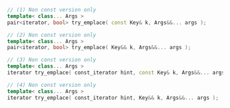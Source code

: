 ```cpp
// (1) Non const version only
template< class... Args >
pair<iterator, bool> try_emplace( const Key& k, Args&&... args );

// (2) Non const version only
template< class... Args >
pair<iterator, bool> try_emplace( Key&& k, Args&&... args );

// (3) Non const version only
template< class... Args >
iterator try_emplace( const_iterator hint, const Key& k, Args&&... args );

// (4) Non const version only
template< class... Args >
iterator try_emplace( const_iterator hint, Key&& k, Args&&... args );
```